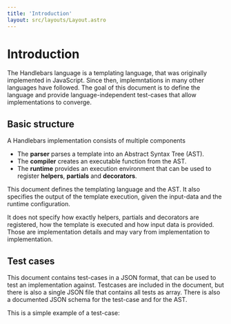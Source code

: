 ```yaml
---
title: 'Introduction'
layout: src/layouts/Layout.astro
---
```



# Introduction

The Handlebars language is a templating language,
that was originally implemented in JavaScript.
Since then, implemntations in many other languages
have followed. The goal of this document is to define
the language and provide language-independent 
test-cases that allow implementations to converge. 

## Basic structure

A Handlebars implementation consists of multiple 
components

* The **parser** parses a template into an Abstract Syntax Tree (AST).
* The **compiler** creates an executable function from the AST.
* The **runtime** provides an execution environment that can be used 
  to register **helpers**, **partials** and **decorators**.

This document defines the templating language and the AST. It also specifies 
the output of the template execution, given the input-data and the runtime 
configuration.

It does not specify how exactly helpers, partials and decorators are registered,
how the template is executed and how input data is provided.
Those are implementation details and may vary from implementation to 
implementation.

## Test cases

This document contains test-cases in a JSON format, that can be used 
to test an implementation against. Testcases are included in the document,
but there is also a single JSON file that contains all tests as array.
There is also a documented JSON schema for the test-case and for the AST.

This is a simple example of a test-case:

<Testcase spec={example} />